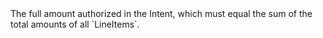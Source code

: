 <ParamField body="Amount" type="integer" required>
The full amount authorized in the Intent, which must equal the sum of the total amounts of all `LineItems`.
</ParamField>